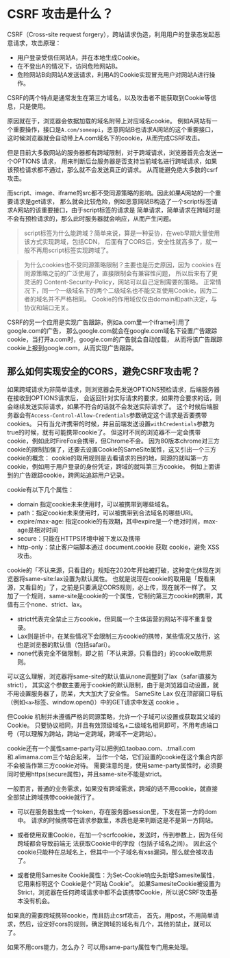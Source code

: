 # CSRF 攻击是什么？
CSRF（Cross-site request forgery），跨站请求伪造，利用用户的登录态发起恶意请求，攻击原理：
* 用户登录受信任网站A，并在本地生成Cookie。
* 在不登出A的情况下，访问危险网站B。
* 危险网站B向网站A发送请求，利用A的Cookie实现冒充用户对网站A进行操作。

CSRF的两个特点是通常发生在第三方域名，以及攻击者不能获取到Cookie等信息，只是使用。

原因就在于，浏览器会依据加载的域名附带上对应域名cookie。
例如A网站有一个重要操作，接口是`A.com/someapi`，恶意网站B也请求A网站的这个重要接口，
这时候浏览器就会自动带上A.com域名下的cookie，从而完成CSRF攻击。

但是目前大多数网站的服务器都有跨域限制，对于跨域请求，浏览器首先会发送一个OPTIONS 请求，
用来判断后台服务器是否支持当前域名进行跨域请求，如果该预检请求都不通过，那么就不会发送真正的请求。
从而能避免绝大多数的csrf攻击。

而script、image、iframe的src都不受同源策略的影响。因此如果A网站的一个重要请求是get请求，
那么就会比较危险，例如恶意网站B构造了一个script标签请求A网站的该重要接口，由于script标签的请求是
简单请求，简单请求在跨域时是不会有预检请求的，那么此时服务器就会响应，从而产生问题。

> script标签为什么能跨域？简单来说，算是一种妥协，在web早期大量使用该方式实现跨域，包括CDN，
后面有了CORS后，安全性就高多了，就一般不再用script标签实现跨域了。

> 为什么cookies也不受同源策略限制？主要也是历史原因，因为 cookies 在同源策略之前的广泛使用了，直接限制会有兼容性问题，
所以后来有了更灵活的 Content-Security-Policy，网站可以自己定制需要的策略。
正常情况下，同一个一级域名下的两个二级域名也不能交互使用Cookie，因为二者的域名并不严格相同。
Cookie的作用域仅仅由domain和path决定，与协议和端口无关。

CSRF的另一个应用是实现广告跟踪，例如a.com里一个iframe引用了google.com的广告，
那么google.com就会在google.com域名下设置广告跟踪cookie，当打开a.com时，google.com的广告就会自动加载，
从而将该广告跟踪cookie上报到google.com，从而实现广告跟踪。

## 那么如何实现安全的CORS，避免CSRF攻击呢？

如果跨域请求为非简单请求，则浏览器会先发送OPTIONS预检请求，后端服务器在接收到OPTIONS请求后，
会返回针对实际请求的要求，如果符合要求的话，则会继续发送实际请求，如果不符合的话就不会发送实际请求了。
这个时候后端服务器会有`Access-Control-Allow-Credentials`参数确定这个请求是否要携带cookies。
只有当允许携带的时候，并且前端发送设置`withCredentials`参数为true的时候，就有可能携带cookie了。
但这时不同的浏览器不一定会携带cookie，例如此时FireFox会携带，但Chrome不会。
因为80版本chrome对三方cookie的限制加强了，还要去设置Cookie的SameSite属性，这又引出一个三方cookie的概念：
cookie的取用规则是去看请求的目的地，同源的就叫第一方cookie，例如用于用户登录的身份凭证，跨域的就叫第三方cookie。
例如上面讲到的广告跟踪cookie，跨网站追踪用户记录。

cookie有以下几个属性：
* domain 指定cookie未来使用时，可以被携带到哪些域名。
* path：指定cookie未来使用时，可以被携带到合法域名的哪些URI。
* expire/max-age: 指定cookie的有效期，其中expire是一个绝对时间，max-age是相对时间
* secure：只能在HTTPS环境中被下发以及携带
* http-only：禁止客户端脚本通过 document.cookie 获取 cookie，避免 XSS 攻击。

cookie的「不认来源，只看目的」规矩在2020年开始被打破，这种变化体现在浏览器将same-site:lax设置为默认属性。
也就是说现在cookie的取用是「既看来源，又看目的」了，之前是只要满足CORS规则，必上传，现在就不一样了。
又加了一个规则，same-site是cookie的一个属性，它制约第三方cookie的携带，其值有三个none、strict、lax。
* strict代表完全禁止三方cookie，但同属一个主体运营的网站不得不重复登录。
* Lax则是折中，在某些情况下会限制三方cookie的携带，某些情况又放行，这也是浏览器的默认值（包括safari）。
* none代表完全不做限制，即之前「不认来源，只看目的」的cookie取用原则。

可以这么理解，浏览器将same-site的默认值从none调整到了lax（safari直接为strict），
其实这个参数主要用于cookie的默认限制，由于是浏览器自动设置，就不用设置服务器了，防呆，大大加大了安全性。
SameSite Lax 仅在顶部窗口导航（例如`<a>`标签、window.open()）中的GET请求中发送 cookie 。

但Cookie 机制并未遵循严格的同源策略，允许一个子域可以设置或获取其父域的 Cookie。
只要协议相同，并且有效顶级域名+二级域名相同即可，不用考虑端口号（可以理解为跨站，跨站一定跨域，跨域不一定跨站）。

cookie还有一个属性same-party可以把例如.taobao.com、.tmall.com和.alimama.com三个站合起来，
当作一个站，它们设置的cookie在这个集合内部不会被当作第三方cookie对待。
需要注意的是，使用same-party属性时，必须要同时使用https(secure属性)，并且same-site不能是strict。

一般而言，普通的业务需求，如果没有跨域需求，跨域的话不用cookie，就直接全部禁止跨域携带cookie就行了。

* 可以在服务器生成一个token，存在服务器session里，下发在第一方的dom中。
请求的时候携带在请求参数里，本质也是来判断这是不是第一方网站。

* 或者使用双重Cookie，在加一个scrfcookie，发送时，传到参数上，因为任何跨域都会导致前端无
法获取Cookie中的字段（包括子域名之间）。
因此这个cookie只能种在总域名上，但其中一个子域名有xss漏洞，那么就会被攻击了。

* 或者使用Samesite Cookie属性：为Set-Cookie响应头新增Samesite属性，它用来标明这个 Cookie是个“同站 Cookie”。
如果SamesiteCookie被设置为Strict，浏览器在任何跨域请求中都不会该携带Cookie，所以说CSRF攻击基本没有机会。

如果真的需要跨域携带cookie，而且防止csrf攻击，
首先，用post，不用简单请求，然后，设定好cors的规则，确定跨域的域名有几个，其他的禁止，就可以了。

如果不用cors能力，怎么办？
可以用same-party属性专门用来处理。

